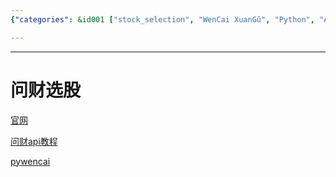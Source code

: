 ```yaml
---
{"categories": &id001 ["stock_selection", "WenCai XuanGǔ", "Python", "API", "finance", "investment", "platform"], "category": "Stock Selection", "date": "2023-12-22 23:52:59", "description": "Introducing '问财选股' (WenCai XuanGǔ), a stock selection platform with an official website and API tutorial. It also has a Python implementation called 'pywencai', providing users with tools for making informed investment decisions.", "tags": *id001, "title": "Discover '问财选股': The Comprehensive Stock Selection Platform and Python Implementation"}

---
```


------

# 问财选股

[官网](http://www.iwencai.com/unifiedmobile/#/home/index)

[问财api教程](https://zhuanlan.zhihu.com/p/539403282?utm_id=0)

[pywencai](https://github.com/zsrl/pywencai)

